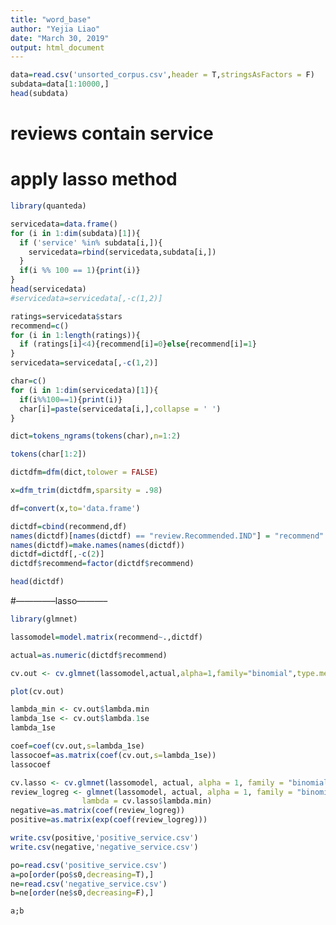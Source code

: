 ---
title: "word_base"
author: "Yejia Liao"
date: "March 30, 2019"
output: html_document
---

```{r}
data=read.csv('unsorted_corpus.csv',header = T,stringsAsFactors = F)
subdata=data[1:10000,]
head(subdata)
```

# reviews contain service



# apply lasso method 
```{r}

library(quanteda)
```

```{r}
servicedata=data.frame()
for (i in 1:dim(subdata)[1]){
  if ('service' %in% subdata[i,]){
    servicedata=rbind(servicedata,subdata[i,])
  }
  if(i %% 100 == 1){print(i)}
}
head(servicedata)
#servicedata=servicedata[,-c(1,2)]
```

```{r}
ratings=servicedata$stars
recommend=c()
for (i in 1:length(ratings)){
  if (ratings[i]<4){recommend[i]=0}else{recommend[i]=1}
}
servicedata=servicedata[,-c(1,2)]
```

```{r}
char=c()
for (i in 1:dim(servicedata)[1]){
  if(i%%100==1){print(i)}
  char[i]=paste(servicedata[i,],collapse = ' ')
}
```

```{r}
dict=tokens_ngrams(tokens(char),n=1:2)
```

```{r}
tokens(char[1:2])
```


```{r}
dictdfm=dfm(dict,tolower = FALSE)
```

```{r}
x=dfm_trim(dictdfm,sparsity = .98)
```

```{r}
df=convert(x,to='data.frame')
```

```{r}
dictdf=cbind(recommend,df)
names(dictdf)[names(dictdf) == "review.Recommended.IND"] = "recommend"
names(dictdf)=make.names(names(dictdf))
dictdf=dictdf[,-c(2)]
dictdf$recommend=factor(dictdf$recommend)
```

```{r}
head(dictdf)
```

#--------------lasso-----------
```{r}
library(glmnet)
```

```{r}
lassomodel=model.matrix(recommend~.,dictdf)
```

```{r}
actual=as.numeric(dictdf$recommend)
```

```{r}
cv.out <- cv.glmnet(lassomodel,actual,alpha=1,family="binomial",type.measure = "mse" )
```

```{r}
plot(cv.out)
```

```{r}
lambda_min <- cv.out$lambda.min
lambda_1se <- cv.out$lambda.1se
lambda_1se
```

```{r}
coef=coef(cv.out,s=lambda_1se)
lassocoef=as.matrix(coef(cv.out,s=lambda_1se))
lassocoef
```

```{r}
cv.lasso <- cv.glmnet(lassomodel, actual, alpha = 1, family = "binomial")
review_logreg <- glmnet(lassomodel, actual, alpha = 1, family = "binomial",
                lambda = cv.lasso$lambda.min)
negative=as.matrix(coef(review_logreg))
positive=as.matrix(exp(coef(review_logreg)))
```

```{r}
write.csv(positive,'positive_service.csv')
write.csv(negative,'negative_service.csv')
```

```{r}
po=read.csv('positive_service.csv')
a=po[order(po$s0,decreasing=T),]
ne=read.csv('negative_service.csv')
b=ne[order(ne$s0,decreasing=F),]
```

```{r}
a;b
```



